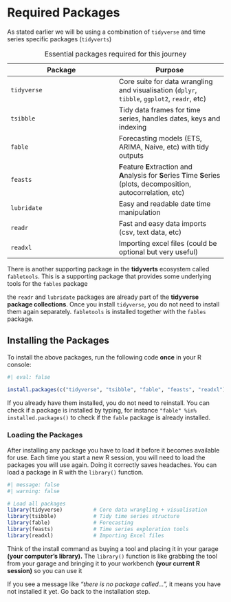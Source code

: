# Required Packages {#sec-required-packages}

As stated earlier we will be using a combination of `tidyverse` and time series specific packages (`tidyverts`)

| Package | Purpose |
|----|----|
| `tidyverse` | Core suite for data wrangling and visualisation (`dplyr`, `tibble`, `ggplot2`, `readr`, etc) |
| `tsibble` | Tidy data frames for time series, handles dates, keys and indexing |
| `fable` | Forecasting models (ETS, ARIMA, Naive, etc) with tidy outputs |
| `feasts` | **F**eature **E**xtraction and **A**nalysis for **S**eries **T**ime **S**eries (plots, decomposition, autocorrelation, etc) |
| `lubridate` | Easy and readable date time manipulation |
| `readr` | Fast and easy data imports (csv, text data, etc) |
| `readxl` | Importing excel files (could be optional but very useful) |

: Essential packages required for this journey

There is another supporting package in the **tidyverts** ecosystem called `fabletools`. This is a supporting package that provides some underlying tools for the `fables` package

::: callout-note
the `readr` and `lubridate` packages are already part of the **tidyverse package collections**. Once you install `tidyverse`, you do not need to install them again separately. `fabletools` is installed together with the `fables` package.
:::

## Installing the Packages

To install the above packages, run the following code **once** in your R console:

```r
#| eval: false

install.packages(c("tidyverse", "tsibble", "fable", "feasts", "readxl"))

```

::: callout-tip
If you already have them installed, you do not need to reinstall. You can check if a package is installed by typing, for instance `"fable" %in% installed.packages()` to check if the `fable` package is already installed.
:::

### Loading the Packages

After installing any package you have to load it before it becomes available for use. Each time you start a new R session, you will need to load the packages you will use again. Doing it correctly saves headaches. You can load a package in R with the `library()` function.

```r
#| message: false
#| warning: false

# Load all packages
library(tidyverse)          # Core data wrangling + visualisation
library(tsibble)            # Tidy time series structure
library(fable)              # Forecasting
library(feasts)             # Time series exploration tools
library(readxl)             # Importing Excel files
```

Think of the install command as buying a tool and placing it in your garage **(your computer's library).** The `library()` function is like grabbing the tool from your garage and bringing it to your workbench **(your current R session)** so you can use it

::: callout-tip
If you see a message like *"there is no package called...",* it means you have not installed it yet. Go back to the installation step.
:::
